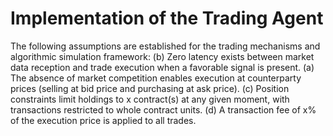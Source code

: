 # Implementation of the Trading Agent
The following assumptions are established for the trading mechanisms and
algorithmic simulation framework:
(b) Zero latency exists between market data reception and trade execution when
   a favorable signal is present.
(a) The absence of market competition enables execution at counterparty prices
   (selling at bid price and purchasing at ask price).
(c) Position constraints limit holdings to x contract(s) at any given moment, with
   transactions restricted to whole contract units.
(d) A transaction fee of x% of the execution price is applied to all trades.
